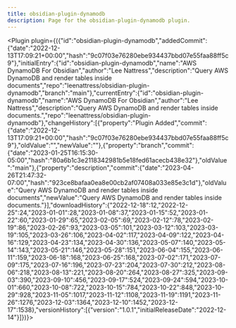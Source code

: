 ---
title: obsidian-plugin-dynamodb
description: Page for the obsidian-plugin-dynamodb plugin.
---


<Plugin plugin={({"id":"obsidian-plugin-dynamodb","addedCommit":{"date":"2022-12-13T17:09:21+00:00","hash":"9c07f03e76280ebe934437bbd07e55faa88ff5c9"},"initialEntry":{"id":"obsidian-plugin-dynamodb","name":"AWS DynamoDB For Obsidian","author":"Lee Nattress","description":"Query AWS DynamoDB and render tables inside documents","repo":"leenattress/obsidian-plugin-dynamodb","branch":"main"},"currentEntry":{"id":"obsidian-plugin-dynamodb","name":"AWS DynamoDB For Obsidian","author":"Lee Nattress","description":"Query AWS DynamoDB and render tables inside documents.","repo":"leenattress/obsidian-plugin-dynamodb"},"changeHistory":[{"property":"Plugin Added","commit":{"date":"2022-12-13T17:09:21+00:00","hash":"9c07f03e76280ebe934437bbd07e55faa88ff5c9"},"oldValue":"","newValue":""},{"property":"branch","commit":{"date":"2023-01-25T16:15:30-05:00","hash":"80a6b1c3e2118342981b5e18fed61acecb438e32"},"oldValue":"main"},{"property":"description","commit":{"date":"2023-04-26T21:47:32-07:00","hash":"923ce8bafaa0ea8e00cb2af07408a033e85e3c1d"},"oldValue":"Query AWS DynamoDB and render tables inside documents","newValue":"Query AWS DynamoDB and render tables inside documents."}],"downloadHistory":{"2022-12-18":12,"2022-12-25":24,"2023-01-01":28,"2023-01-08":37,"2023-01-15":52,"2023-01-22":60,"2023-01-29":65,"2023-02-05":69,"2023-02-12":78,"2023-02-19":86,"2023-02-26":93,"2023-03-05":101,"2023-03-12":103,"2023-03-19":105,"2023-03-26":106,"2023-04-02":117,"2023-04-09":122,"2023-04-16":129,"2023-04-23":134,"2023-04-30":136,"2023-05-07":140,"2023-05-14":143,"2023-05-21":146,"2023-05-28":151,"2023-06-04":155,"2023-06-11":159,"2023-06-18":168,"2023-06-25":168,"2023-07-02":171,"2023-07-09":175,"2023-07-16":196,"2023-07-23":204,"2023-07-30":212,"2023-08-06":218,"2023-08-13":221,"2023-08-20":264,"2023-08-27":325,"2023-09-03":390,"2023-09-10":456,"2023-09-17":524,"2023-09-24":594,"2023-10-01":660,"2023-10-08":722,"2023-10-15":784,"2023-10-22":848,"2023-10-29":928,"2023-11-05":1017,"2023-11-12":1108,"2023-11-19":1191,"2023-11-26":1276,"2023-12-03":1364,"2023-12-10":1452,"2023-12-17":1538},"versionHistory":[{"version":"1.0.1","initialReleaseDate":"2022-12-14"}]})}></Plugin>